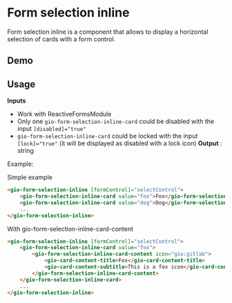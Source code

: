 
<Meta title="Components / Form selection inline / README" />

# Form selection inline

Form selection inline is a component that allows to display a horizontal selection of cards with a form control.

## Demo

<Story id="components-form-selection-inline--with-content" />

## Usage

**Inputs**

- Work with ReactiveFormsModule
- Only one `gio-form-selection-inline-card` could be disabled with the input `[disabled]="true"`
- `gio-form-selection-inline-card` could be locked with the input `[lock]="true"` (it will be displayed as disabled with a lock icon)
**Output** : string


Example:

Simple example
```html
<gio-form-selection-inline [formControl]="selectControl">
    <gio-form-selection-inline-card value="fox">Fox</gio-form-selection-inline-card>
    <gio-form-selection-inline-card value="dog">Dog</gio-form-selection-inline-card>
    ...
</gio-form-selection-inline>
```

With gio-form-selection-inline-card-content
```html
<gio-form-selection-inline [formControl]="selectControl">
    <gio-form-selection-inline-card value="fox">
        <gio-form-selection-inline-card-content icon="gio:gitlab">
            <gio-card-content-title>Fox</gio-card-content-title>
            <gio-card-content-subtitle>This is a fox icon</gio-card-content-subtitle>
        </gio-form-selection-inline-card-content>
    </gio-form-selection-inline-card>
    ...
</gio-form-selection-inline>
```
